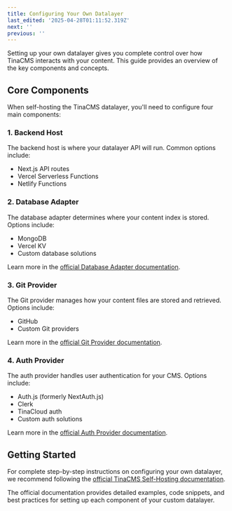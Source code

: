 ```yaml
---
title: Configuring Your Own Datalayer
last_edited: '2025-04-28T01:11:52.319Z'
next: ''
previous: ''
---
```


Setting up your own datalayer gives you complete control over how TinaCMS interacts with your content. This guide provides an overview of the key components and concepts.

## Core Components

When self-hosting the TinaCMS datalayer, you'll need to configure four main components:

### 1. Backend Host

The backend host is where your datalayer API will run. Common options include:

* Next.js API routes
* Vercel Serverless Functions
* Netlify Functions

### 2. Database Adapter

The database adapter determines where your content index is stored. Options include:

* MongoDB
* Vercel KV
* Custom database solutions

Learn more in the [official Database Adapter documentation](https://tina.io/docs/reference/self-hosted/database-adapter/overview).

### 3. Git Provider

The Git provider manages how your content files are stored and retrieved. Options include:

* GitHub
* Custom Git providers

Learn more in the [official Git Provider documentation](https://tina.io/docs/reference/self-hosted/git-provider/overview).

### 4. Auth Provider

The auth provider handles user authentication for your CMS. Options include:

* Auth.js (formerly NextAuth.js)
* Clerk
* TinaCloud auth
* Custom auth solutions

Learn more in the [official Auth Provider documentation](https://tina.io/docs/reference/self-hosted/auth-provider/overview).

## Getting Started

For complete step-by-step instructions on configuring your own datalayer, we recommend following the [official TinaCMS Self-Hosting documentation](https://tina.io/docs/self-hosted/overview).

The official documentation provides detailed examples, code snippets, and best practices for setting up each component of your custom datalayer.
